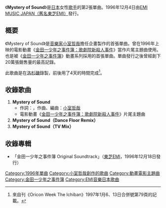 {{Unreferenced|time=2017-01-29T10:33:18+00:00}}
{{Infobox Single
| Name           = Mystery of Sound
| Artist         = {{link-ja|圓谷憂子|円谷優子}}
| Album          = 
| A-side         = 
| B-side         = 
| Released       = 1996年12月4日
| Format         = 
| Recorded       = 
| Genre          = [[日本流行音樂|J-POP]]
| Length         = 
| Label          = [[EMI音樂日本|東芝EMI]]
| Writer         = {{link-ja|Marc Panther|マーク・パンサー|MARC}}、[[小室哲哉|小室哲哉]]
| Producer       = 小室哲哉
| Certification  = 
| Chart position = * 第19名（[[Oricon公信榜|Oricon]]）
* 上榜11次（Oricon）
| Last single    = 一億{{lang|ja|のキス}} 一億{{lang|ja|の}}吐息<br />(1995年)
| This single    = '''Mystery of Sound'''<br />(1996年)
| Next single    = [[CONFUSED_MEMORIES|CONFUSED MEMORIES]]'<br />(1997年)
}}
《'''Mystery of Sound'''》是[[日本|日本]]女性[[歌手|歌手]]{{link-ja|圓谷憂子|円谷優子}}的第2張單曲。1996年12月4日由[[EMI音樂日本|EMI MUSIC JAPAN（舊名東芝EMI）]]發行。

== 概要 ==
《Mystery of Sound》是[[音樂家|音樂家]][[小室哲哉|小室哲哉]]擔任企畫製作的首張單曲。曾在1996年上映的電影動畫《[[金田一少年之事件簿_(動畫)#金田一少年之事件簿・歌劇院新殺人事件|金田一少年之事件簿：歌劇院新殺人事件]]》當作片尾主題曲使用。也是被《[[金田一少年之事件簿_(動畫)|金田一少年之事件簿]]》動畫系列採用的首張單曲。單曲發行之後曾經創下20萬張銷售量的最高記錄。

此歌曲是在[[洛杉磯|洛杉磯]]錄製，前後用了4天的時間完成<ref>來自{{link-ja|Oricon Entertainment|オリコン・エンタテインメント}}刊《Oricon Week The Ichiban》1997年1月6、13日合併號第79頁的記載。</ref>。

== 收錄歌曲 ==
#'''Mystery of Sound'''
#* 作詞：{{link-ja|Marc Panther|マーク・パンサー|MARC}}，作曲、編曲：[[小室哲哉|小室哲哉]]
#* 電影動畫《[[金田一少年之事件簿_(動畫)#金田一少年之事件簿・歌劇院新殺人事件|金田一少年之事件簿：歌劇院新殺人事件]]》片尾主題曲
# '''Mystery of Sound（Dance Floor Remix）'''
# '''Mystery of Sound（TV Mix）'''

== 收錄專輯 ==
* 「金田一少年之事件簿 Original Soundtrack」（[[EMI音樂日本|東芝EMI]]，1996年12月18日發行）

{{Single-stub}}
{{金田一少年之事件簿}}
{{DEFAULTSORT:Mystery of Sound}}
[[Category:1996年單曲|Category:1996年單曲]]
[[Category:小室哲哉創作的歌曲|Category:小室哲哉創作的歌曲]]
[[Category:動畫電影主題曲|Category:動畫電影主題曲]]
[[Category:金田一少年之事件簿|Category:金田一少年之事件簿]]
[[Category:EMI音樂日本歌曲|Category:EMI音樂日本歌曲]]